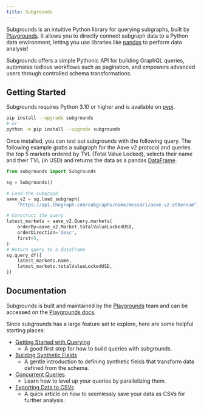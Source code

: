 ```yaml
---
title: Subgrounds
---
```


Subgrounds is an intuitive Python library for querying subgraphs, built by [Playgrounds](https://playgrounds.network/). It allows you to directly connect subgraph data to a Python data environment, letting you use libraries like [pandas](https://pandas.pydata.org/) to perform data analysis!

Subgrounds offers a simple Pythonic API for building GraphQL queries, automates tedious workflows such as pagination, and empowers advanced users through controlled schema transformations.

## Getting Started

Subgrounds requires Python 3.10 or higher and is available on [pypi](https://pypi.org/project/subgrounds/).

```bash
pip install --upgrade subgrounds
# or
python -m pip install --upgrade subgrounds
```

Once installed, you can test out subgrounds with the following query. The following example grabs a subgraph for the Aave v2 protocol and queries the top 5 markets ordered by TVL (Total Value Locked), selects their name and their TVL (in USD) and returns the data as a pandas [DataFrame](https://pandas.pydata.org/pandas-docs/dev/reference/api/pandas.DataFrame.html#pandas.DataFrame).

```python
from subgrounds import Subgrounds

sg = Subgrounds()

# Load the subgraph
aave_v2 = sg.load_subgraph(
    "https://api.thegraph.com/subgraphs/name/messari/aave-v2-ethereum")

# Construct the query
latest_markets = aave_v2.Query.markets(
    orderBy=aave_v2.Market.totalValueLockedUSD,
    orderDirection='desc',
    first=5,
)
# Return query to a dataframe
sg.query_df([
    latest_markets.name,
    latest_markets.totalValueLockedUSD,
])
```

## Documentation

Subgrounds is built and maintained by the [Playgrounds](https://playgrounds.network/) team and can be accessed on the [Playgrounds docs](https://docs.playgrounds.network/subgrounds).

Since subgrounds has a large feature set to explore, here are some helpful starting places:

- [Getting Started with Querying](https://docs.playgrounds.network/subgrounds/getting_started/basics/)
  - A good first step for how to build queries with subgrounds.
- [Building Synthetic Fields](https://docs.playgrounds.network/subgrounds/getting_started/synthetic_fields/)
  - A gentle introduction to defining synthetic fields that transform data defined from the schema.
- [Concurrent Queries](https://docs.playgrounds.network/subgrounds/getting_started/async/)
  - Learn how to level up your queries by parallelizing them.
- [Exporting Data to CSVs](https://docs.playgrounds.network/subgrounds/faq/exporting/)
  - A quick article on how to seemlessly save your data as CSVs for further analysis.
